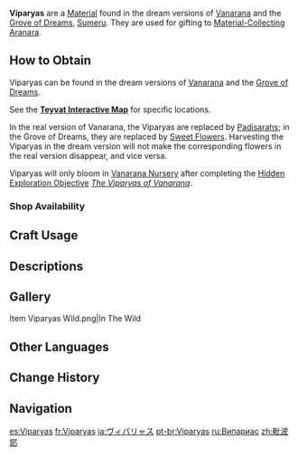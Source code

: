 {{About|the [[Material]]|the [[Furnishing]]|Viparyas (Furnishing)}}
{{Item Infobox
|id           = 101228
|image        = Item Viparyas.png
|type         = Materials
|description  = A flower without seeds.<br>Once the earth remembers, the Viparyas will bloom.
|source1      = Found in the wild
|source2      = [[Vanarana (Subarea)|Vanarana]]
}}
'''Viparyas''' are a [[Material]] found in the dream versions of [[Vanarana (Subarea)|Vanarana]] and the [[Grove of Dreams]], [[Sumeru]]. They are used for gifting to [[Material-Collecting Aranara]].

==How to Obtain==
Viparyas can be found in the dream versions of [[Vanarana (Subarea)|Vanarana]] and the [[Grove of Dreams]].

See the '''[https://webstatic-sea.mihoyo.com/app/ys-map-sea/index.html#/map/2?shown_types=387 Teyvat Interactive Map]''' for specific locations.

In the real version of Vanarana, the Viparyas are replaced by [[Padisarah]]s; in the Grove of Dreams, they are replaced by [[Sweet Flower]]s. Harvesting the Viparyas in the dream version will not make the corresponding flowers in the real version disappear, and vice versa.

Viparyas will only bloom in [[Vanarana Nursery]] after completing the [[Hidden Exploration Objective]] ''[[The Viparyas of Vanarana]]''.

===Shop Availability===
{{Shop Availability}}

==Craft Usage==
{{Craft Usage}}

==Descriptions==
{{Description|A flower without seeds.<br>Once the earth remembers, the Viparyas will bloom.<br>The forests of Sumeru are the seedbed of dreams, and the [[Aranara|children of the forest]] spend a part of their lives walking in dreams. Some of them will later leave these forest dreams behind, but the forest will not forget them.|[[Archive]]}}

==Gallery==
<gallery>
Item Viparyas Wild.png|In The Wild
</gallery>

==Other Languages==
{{Other Languages
|default_hidden = 1
|en      = Viparyas
|zhs     = 「毗波耶」
|zhs_rm  = "Píbōyē"
|zht     = 「毗波耶」
|zht_rm  = "Píbōyé"
|ja      = 「ヴィパリャス」
|ja_rm   = "Viparyasu"
|ko      = 「비파랴스」
|es      = Viparyas
|fr      = Viparyas
|ru      = Випариас
|th      = "Viparyas"
|vi      = Viparyas
|de      = „Viparyas“
|id      = Viparyas
|pt      = Viparyas
|tr      = Viparyas
|it      = Viparya
}}

==Change History==
{{Change History|3.0}}

==Navigation==
{{Material Navbox|Crafting Materials}}

[[es:Viparyas]]
[[fr:Viparyas]]
[[ja:ヴィパリャス]]
[[pt-br:Viparyas]]
[[ru:Випариас]]
[[zh:毗波耶]]